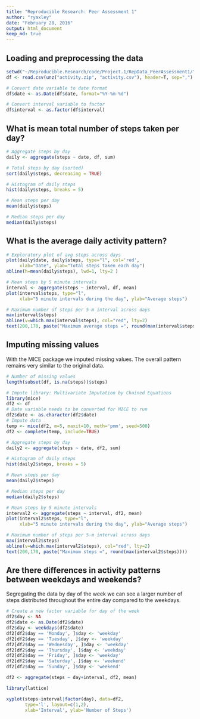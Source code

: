 ```yaml
---
title: "Reproducible Research: Peer Assessment 1"
author: "ryaxley"
date: "February 28, 2016"
output: html_document
keep_md: true
---
```



## Loading and preprocessing the data
```r
setwd("~/Reproducible.Research/code/Project.1/RepData_PeerAssessment1/")
df <- read.csv(unz("activity.zip", "activity.csv"), header=T, sep=",")

# Convert date variable to date format
df$date <- as.Date(df$date, format="%Y-%m-%d")

# Convert interval variable to factor
df$interval <- as.factor(df$interval)
```


## What is mean total number of steps taken per day?
```r
# Aggregate steps by day
daily <- aggregate(steps ~ date, df, sum)

# Total steps by day (sorted)
sort(daily$steps, decreasing = TRUE)

# Histogram of daily steps
hist(daily$steps, breaks = 5)

# Mean steps per day
mean(daily$steps)

# Median steps per day
median(daily$steps)
```


## What is the average daily activity pattern?
```r
# Exploratory plot of avg steps across days
plot(daily$date, daily$steps, type="l", col='red', 
     xlab="Date", ylab="Total steps taken each day")
abline(h=mean(daily$steps), lwd=1, lty=2 )

# Mean steps by 5 minute intervals
interval <- aggregate(steps ~ interval, df, mean)
plot(interval$steps, type="l", 
     xlab="5 minute intervals during the day", ylab="Average steps")

# Maximum number of steps per 5-m interval across days
max(interval$steps)
abline(v=which.max(interval$steps), col="red", lty=2)
text(200,170, paste("Maximum average steps =", round(max(interval$steps))))
```

## Imputing missing values
With the MICE package we imputed missing values. The overall pattern remains very similar to the original data. 
```r
# Number of missing values
length(subset(df, is.na(steps))$steps)

# Impute library: Multivariate Imputation by Chained Equations  
library(mice)
df2 <- df
# Date variable needs to be converted for MICE to run
df2$date <- as.character(df2$date)
# Impute data
temp <- mice(df2, m=5, maxit=10, meth='pmm', seed=500)
df2 <- complete(temp, include=TRUE)

# Aggregate steps by day
daily2 <- aggregate(steps ~ date, df2, sum)

# Histogram of daily steps
hist(daily2$steps, breaks = 5)

# Mean steps per day
mean(daily2$steps)

# Median steps per day
median(daily2$steps)

# Mean steps by 5 minute intervals
interval2 <- aggregate(steps ~ interval, df2, mean)
plot(interval2$steps, type="l", 
     xlab="5 minute intervals during the day", ylab="Average steps")

# Maximum number of steps per 5-m interval across days
max(interval2$steps)
abline(v=which.max(interval2$steps), col="red", lty=2)
text(200,170, paste("Maximum steps =", round(max(interval2$steps))))
```


## Are there differences in activity patterns between weekdays and weekends?
Segregating the data by day of the week we can see a larger number of steps distributed throughout the entire day compared to the weekdays.
```r

# Create a new factor variable for day of the week
df2$day <- NA
df2$date <- as.Date(df2$date)
df2$day <- weekdays(df2$date)
df2[df2$day == 'Monday', ]$day <- 'weekday'
df2[df2$day == 'Tuesday', ]$day <- 'weekday'
df2[df2$day == 'Wednesday', ]$day <- 'weekday'
df2[df2$day == 'Thursday', ]$day <- 'weekday'
df2[df2$day == 'Friday', ]$day <- 'weekday'
df2[df2$day == 'Saturday', ]$day <- 'weekend'
df2[df2$day == 'Sunday', ]$day <- 'weekend'

df2 <- aggregate(steps ~ day+interval, df2, mean)

library(lattice)

xyplot(steps~interval|factor(day), data=df2,
       type='l', layout=c(1,2),
       xlab='Interval', ylab='Number of Steps')
```
